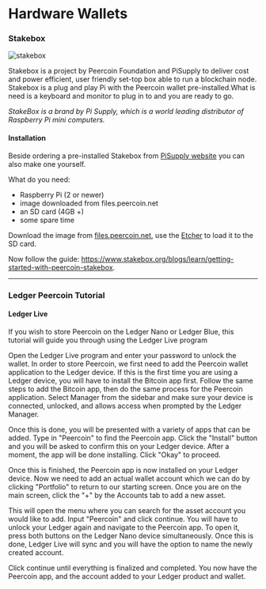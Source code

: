 <!-- KEYWORDS: stakebox, hardware, wallet, hardware wallet, ledger -->
# Hardware Wallets

### Stakebox

![stakebox](https://talk.peercoin.net/uploads/default/original/2X/8/8581bbbb551a82aea92598a5aa93c4144e387317.png)


Stakebox is a project by Peercoin Foundation and PiSupply to deliver cost and power efficient, user friendly set-top box able to run a blockchain node.
Stakebox is a plug and play Pi with the Peercoin wallet pre-installed.What is need is a keyboard and monitor to plug in to and you are ready to go.

*StakeBox is a brand by Pi Supply, which is a world leading distributor of Raspberry Pi mini computers.*


#### Installation

Beside ordering a pre-installed Stakebox from [PiSupply website](https://www.stakebox.org/products/peercoin-stakebox) you can also make one yourself.

What do you need:

* Raspberry Pi (2 or newer)
* image downloaded from files.peercoin.net
* an SD card (4GB +)
* some spare time

Download the image from [files.peercoin.net](https://files.peercoin.net/), use the [Etcher](http://etcher.io/) to load it to the SD card.

Now follow the guide: https://www.stakebox.org/blogs/learn/getting-started-with-peercoin-stakebox.

__________________________

### Ledger Peercoin Tutorial

#### Ledger Live

If you wish to store Peercoin on the Ledger Nano or Ledger Blue, this tutorial will guide you through using the Ledger Live program

Open the Ledger Live program and enter your password to unlock the wallet.  In order to store Peercoin, we first need to add the Peercoin wallet application to the Ledger device.  If this is the first time you are using a Ledger device, you will have to install the Bitcoin app first.  Follow the same steps to add the Bitcoin app, then do the same process for the Peercoin application.  Select Manager from the sidebar and make sure your device is connected, unlocked, and allows access when prompted by the Ledger Manager.

Once this is done, you will be presented with a variety of apps that can be added.  Type in "Peercoin" to find the Peercoin app.  Click the "Install" button and you will be asked to confirm this on your Ledger device.  After a moment, the app will be done installing.  Click "Okay" to proceed.

Once this is finished, the Peercoin app is now installed on your Ledger device.  Now we need to add an actual wallet account which we can do by clicking "Portfolio" to return to our starting screen.  Once you are on the main screen, click the "+" by the Accounts tab to add a new asset.

This will open the menu where you can search for the asset account you would like to add.  Input "Peercoin" and click continue.  You will have to unlock your Ledger again and navigate to the Peercoin app.  To open it, press both buttons on the Ledger Nano device simultaneously.  Once this is done, Ledger Live will sync and you will have the option to name the newly created account.

Click continue until everything is finalized and completed.  You now have the Peercoin app, and the account added to your Ledger product and wallet.
